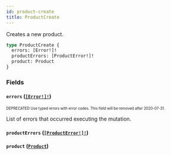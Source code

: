 ```yaml
---
id: product-create
title: ProductCreate
---
```


Creates a new product.

```graphql
type ProductCreate {
  errors: [Error!]!
  productErrors: [ProductError!]!
  product: Product
}
```

### Fields

#### `errors` ([`[Error!]!`](/api-reference/objects/error.mdx))

<sub><sup><span className="deprecatedTag">DEPRECATED</span> Use typed errors with error codes. This field will be removed after 2020-07-31.</sup></sub>

List of errors that occurred executing the mutation.

#### `productErrors` ([`[ProductError!]!`](/api-reference/objects/product-error.mdx))

#### `product` ([`Product`](/api-reference/objects/product.mdx))
